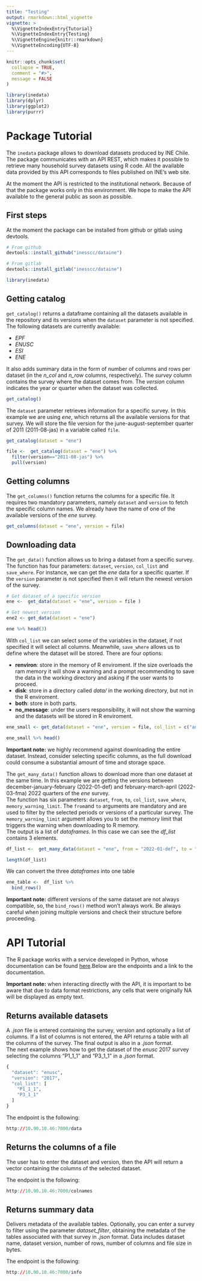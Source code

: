 ```yaml
---
title: "Testing"
output: rmarkdown::html_vignette
vignette: >
  %\VignetteIndexEntry{Tutorial}
  %\VignetteIndexEntry{Testing}
  %\VignetteEngine{knitr::rmarkdown}
  %\VignetteEncoding{UTF-8}
---
```


```r
knitr::opts_chunk$set(
  collapse = TRUE,
  comment = "#>",
  message = FALSE
)
```

```r
library(inedata)
library(dplyr)
library(ggplot2)
library(purrr)
```

# Package Tutorial

The `inedata` package allows to download datasets produced by INE Chile. The package communicates with an API REST, which makes it possible to retrieve many household survey datasets using R code. All the available data provided by this API corresponds to files published on INE's web site. 

At the moment the API is restricted to the institutional network. Because of that the package works only in this environment. We hope to make the API available to the general public as soon as possible.     

## First steps

At the moment the package can be installed from github or gitlab using devtools.  

```r
# From github
devtools::install_github("inesscc/dataine")

# From gitlab
devtools::install_gitlab("inesscc/dataine")

library(inedata)
```

## Getting catalog

`get_catalog()` returns a dataframe containing all the datasets available in the repository and its versions when the `dataset` parameter is not specified. The following datasets are currently available:  

* *EPF*
* *ENUSC*
* *ESI*
* *ENE*

It also adds summary data in the form of number of columns and rows per dataset (in the *n_col* and *n_row* columns, respectively). The *survey* column contains the survey where the dataset comes from. The *version* column indicates the year or quarter when the dataset was collected.       

```r
get_catalog()
```
The `dataset` parameter retrieves information for a specific survey. In this example we are using *ene*, which returns all the available versions for that survey. We will store the file version for the june-august-september quarter of 2011 (2011-08-jas) in a variable called `file`.

```r
get_catalog(dataset = "ene")

file <-  get_catalog(dataset = "ene") %>% 
  filter(version=="2011-08-jas") %>% 
  pull(version)
```

## Getting columns

The `get_columns()` function returns the columns for a specific file. It requires two mandatory parameters, namely `dataset` and `version` to fetch the specific column names.
We already have the name of one of the available versions of the *ene* survey. 

```r
get_columns(dataset = "ene", version = file)
```


## Downloading data

The `get_data()` function allows us to bring a dataset from a specific survey. The function has four parameters: `dataset`, `version`, `col_list` and `save_where`.
For instance, we can get the *ene* data for a specific quarter. If the `version` parameter is not specified then it will return the newest version of the survey. 

```r
# Get dataset of a specific version
ene <-  get_data(dataset = "ene", version = file ) 

# Get newest version
ene2 <- get_data(dataset = "ene") 
```
```r
ene %>% head(3)
```

With `col_list` we can select some of the variables in the dataset, if not specified it will select all columns. Meanwhile, `save_where` allows us to define where the dataset will be stored. There are four options:  

* **renviron**: store in the memory of R enviroment. If the size overloads the ram memory it will show a warning and a prompt recommending to save the data in the working directory and asking if the user wants to proceed.  
* **disk**: store in a directory called *data/* in the working directory, but not in the R enviroment.
* **both**: store in both parts.
* **no_message**: under the users responsibility, it will not show the warning and the datasets will be stored in R enviroment.

```r
ene_small <- get_data(dataset = "ene", version = file, col_list = c("ano_trimestre","mes_central","fact_cal","cae_especifico"), save_where = "renviron")
```
```r
ene_small %>% head()
```

**Important note:** we highly recommend against downloading the entire dataset. Instead, consider selecting specific columns, as the full download could consume a substantial amount of time and storage space. 

The `get_many_data()` function allows to download more than one dataset at the same time. In this example we are getting the versions between december-january-february (2022-01-def) and february-march-april (2022-03-fma) 2022 quarters of the *ene* survey.   
The function has six parameters: `dataset`, `from`, `to`, `col_list`, `save_where`, `memory_warning_limit`.
The `from`and `to` arguments are mandatory and are used to filter by the selected periods or versions of a particular survey.
The `memory_warning_limit` argument allows you to set the memory limit that triggers the warning when downloading to R memory.  
The output is a list of *dataframes*. In this case we can see the *df_list* contains 3 elements.

```r
df_list <-  get_many_data(dataset = "ene", from = "2022-01-def", to = "2022-03-fma" )
```
```r
length(df_list)
```

We can convert the three *dataframes* into one table

```r
ene_table <-  df_list %>%
  bind_rows()
```
**Important note:** different versions of the same dataset are not always compatible, so, the `bind_rows()` method won't always work. Be always careful when joining multiple versions and check their structure before proceeding.

# API Tutorial

The R package works with a service developed in Python, whose documentation can be found
[here](http://10.90.10.46:7000/docs).Below are the endpoints and a link to the documentation.

**Important note:** when interacting directly with the API, it is important to be aware that due to data format restrictions, any cells that were originally NA will be displayed as empty text.


## Returns available datasets

A *.json* file is entered containing the survey, version and optionally a list of columns. If a list of columns is not entered, the API returns a table with all the columns of the survey. The final output is also in a *.json* format.  
The next example shows how to get the dataset of the *enusc* 2017 survey selecting the columns "P1_1_1" and "P3_1_1" in a *.json* format.

```r
{
  "dataset": "enusc",
  "version": "2017",
  "col_list": [
    "P1_1_1",
    "P3_1_1"
  ]
}
```

The endpoint is the following:

```r
http://10.90.10.46:7000/data
```

## Returns the columns of a file

The user has to enter the dataset and version, then the API will return a vector containing the columns of the selected dataset.

The endpoint is the following:

```r
http://10.90.10.46:7000/colnames
```

## Returns summary data

Delivers metadata of the available tables. Optionally, you can enter a survey to filter using the parameter *dataset_filter*, obtaining the metadata of the tables associated with that survey in *.json* format. Data includes dataset name, dataset version, number of rows, number of columns and file size in bytes.

The endpoint is the following:

```r
http://10.90.10.46:7000/info
```

